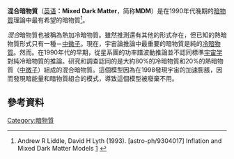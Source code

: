 {{Expand|time=2015-01-28T03:53:31+00:00}}

'''混合暗物質'''（[[英语|英语]]'''：Mixed Dark Matter'''，简称'''MDM'''）是在1990年代晚期的[[暗物質|暗物質]]理論中最有希望的暗物質<ref>Andrew R Liddle, David H Lyth (1993). [astro-ph/9304017] Inflation and Mixed Dark Matter Models [http://arxiv.org/abs/astro-ph/9304017] {{Wayback|url=http://arxiv.org/abs/astro-ph/9304017 |date=20190522181023 }}</ref>。

''混合''暗物質也被稱為熱加冷暗物質。雖然推測還有其他的形式存在，但已知的熱暗物質形式只有一種－[[中微子|中微子]]。現在，宇宙論推論中最重要的暗物質是純的[[冷暗物質|冷暗物質]]。然而。在1990年代的早期，從星系團的功率譜波動推論並不認同標準[[宇宙学|宇宙学]]對純冷暗物質的推論。研究和調查認同的是大約80%的冷暗物質和20%的熱暗物質（[[中微子|中微子]]）組成的混合暗物質。這個模型因為在1998發現宇宙的加速膨脹，因而發現暗能量和暗物質組合的模式，導致這個模型被廢棄不用。

== 參考資料 ==
{{reflist}}

{{暗物質}}

{{physics-stub}}

[[Category:暗物質|Category:暗物質]]